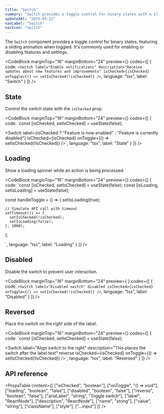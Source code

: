 ```yaml
---
title: "Switch"
summary: "Switch provides a toggle control for binary states with a sliding animation and optional loading state."
updatedAt: "2025-05-12"
navLabel: "Switch"
navIcon: "switch"
---
```


The `Switch` component provides a toggle control for binary states, featuring a sliding animation when toggled. It's commonly used for enabling or disabling features and settings.

<CodeBlock
  marginTop="16"
  marginBottom="24"
  preview={<BasicSwitch />}
  codes={[
    {
      code:
`<Switch
    label="Enable notifications"
    description="Receive updates about new features and improvements"
    isChecked={isChecked}
    onToggle={() => setIsChecked(!isChecked)}
/>`,
      language: "tsx",
      label: "Switch"
    }
  ]}
/>

## State

Control the switch state with the `isChecked` prop.

<CodeBlock
  marginTop="16"
  marginBottom="24"
  preview={<SwitchWithFeedback />}
  codes={[
    {
      code:
`const [isChecked, setIsChecked] = useState(false);

<Switch
    label={isChecked ? "Feature is now enabled" : "Feature is currently disabled"}
    isChecked={isChecked}
    onToggle={() => setIsChecked(!isChecked)}
/>`,
      language: "tsx",
      label: "State"
    }
  ]}
/>

## Loading

Show a loading spinner while an action is being processed.

<CodeBlock
  marginTop="16"
  marginBottom="24"
  preview={<SwitchWithLoading />}
  codes={[
    {
      code:
`const [isChecked, setIsChecked] = useState(false);
const [isLoading, setIsLoading] = useState(false);

const handleToggle = () => {
    setIsLoading(true);
    
    // Simulate API call with timeout
    setTimeout(() => {
      setIsChecked(!isChecked);
      setIsLoading(false);
    }, 1000);
};

<Switch
    label="Processing"
    isChecked={isChecked}
    loading={isLoading}
    onToggle={handleToggle}
/>`,
      language: "tsx",
      label: "Loading"
    }
  ]}
/>

## Disabled

Disable the switch to prevent user interaction.

<CodeBlock
  marginTop="16"
  marginBottom="24"
  preview={
    <ClientSwitch
      label="Disabled switch"
      disabled
    />
  }
  codes={[
    {
      code:
`<Switch
    label="Disabled switch"
    disabled
    isChecked={isChecked}
    onToggle={() => setIsChecked(!isChecked)}
/>`,
      language: "tsx",
      label: "Disabled"
    }
  ]}
/>

## Reversed

Place the switch on the right side of the label.

<CodeBlock
  marginTop="16"
  marginBottom="24"
  preview={<ReversedSwitch />}
  codes={[
    {
      code:
`const [isChecked, setIsChecked] = useState(false);

<Switch
    label="Align switch to the right"
    description="This places the switch after the label text"
    reverse
    isChecked={isChecked}
    onToggle={() => setIsChecked(!isChecked)}
/>`,
      language: "tsx",
      label: "Reversed"
    }
  ]}
/>

## API reference

<PropsTable
  content={[
    ["isChecked", "boolean"],
    ["onToggle", "() => void"],
    ["loading", "boolean", "false"],
    ["disabled", "boolean", "false"],
    ["reverse", "boolean", "false"],
    ["ariaLabel", "string", "Toggle switch"],
    ["label", "ReactNode"],
    ["description", "ReactNode"],
    ["name", "string"],
    ["value", "string"],
    ["className"],
    ["style"],
    ["...input"]
  ]}
/>